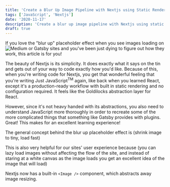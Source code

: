 ```yaml
---
title: 'Create a Blur Up Image Pipeline with Nextjs using Static Rendering'
tags: ['JavaScript', 'Nextjs']
date: '2020-11-17'
description: 'Create a blur up image pipeline with Nextjs using static rendering. Shrink and compress your images to a base64 string and display a blurred version of your images while they load.'
draft: true
---
```


If you love the "blur up" placeholder effect when you see images loading on ![Medium](https://medium.com/) or Gatsby sites and you've been just dying to figure out how they work, this article is for you!

The beauty of Nextjs is its simplicity. It does exactly what it says on the tin and gets out of your way to code exactly how you'd like. Because of this, when you're writing code for Nextjs, you get that wonderful feeling that you're writing Just JavaScript<sup>TM</sup> again, like back when you learned React, except it's a production-ready workflow with built in static rendering and no configuration required. It feels like the Goldilocks abstraction layer for React.

However, since it's not heavy handed with its abstractions, you also need to understand JavaScript more thoroughly in order to recreate some of the more complicated things that something like Gatsby provides with plugins. Great! This makes for an excellent learning experience!

The general concept behind the blur up placeholder effect is (shrink image to tiny, load fast)

This is also very helpful for our sites' user experience because (you can lazy load images without affecting the flow of the site, and instead of staring at a white canvas as the image loads you get an excellent idea of the image that will load)

Nextjs now has a built-in `<Image />` component, which abstracts away image resizing.
